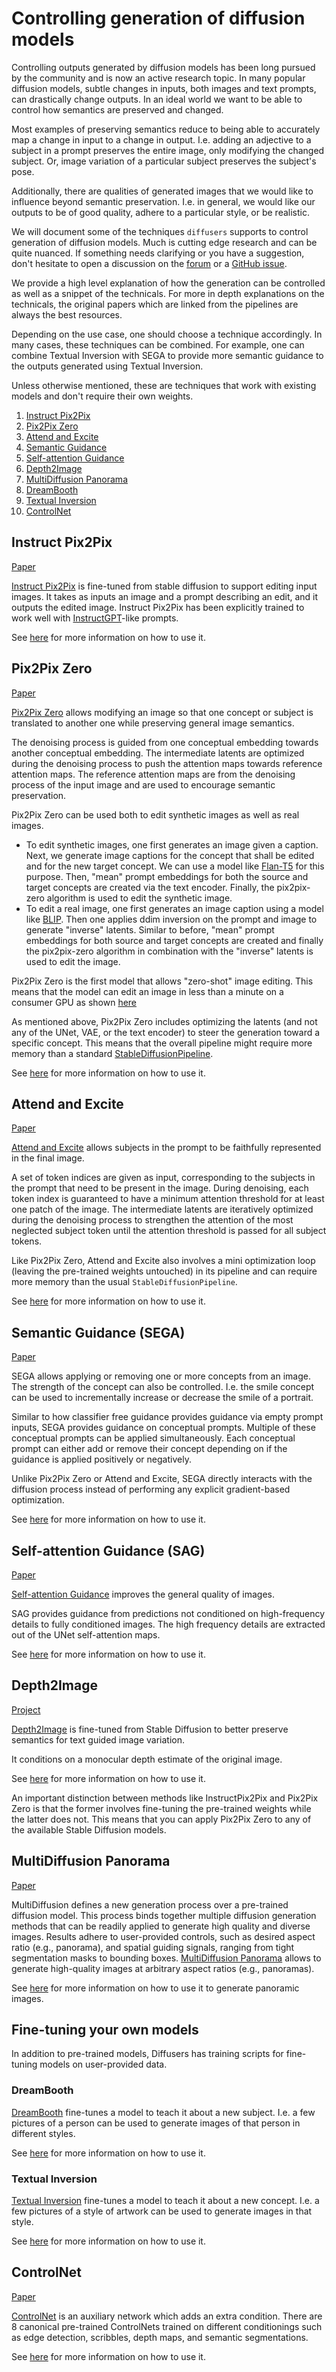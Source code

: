 <!--Copyright 2023 The HuggingFace Team. All rights reserved.

Licensed under the Apache License, Version 2.0 (the "License"); you may not use this file except in compliance with
the License. You may obtain a copy of the License at

http://www.apache.org/licenses/LICENSE-2.0

Unless required by applicable law or agreed to in writing, software distributed under the License is distributed on
an "AS IS" BASIS, WITHOUT WARRANTIES OR CONDITIONS OF ANY KIND, either express or implied. See the License for the
specific language governing permissions and limitations under the License.
-->

# Controlling generation of diffusion models

Controlling outputs generated by diffusion models has been long pursued by the community and is now an active research topic. In many popular diffusion models, subtle changes in inputs, both images and text prompts, can drastically change outputs. In an ideal world we want to be able to control how semantics are preserved and changed. 

Most examples of preserving semantics reduce to being able to accurately map a change in input to a change in output. I.e. adding an adjective to a subject in a prompt preserves the entire image, only modifying the changed subject. Or, image variation of a particular subject preserves the subject's pose.

Additionally, there are qualities of generated images that we would like to influence beyond semantic preservation. I.e. in general, we would like our outputs to be of good quality, adhere to a particular style, or be realistic.

We will document some of the techniques `diffusers` supports to control generation of diffusion models. Much is cutting edge research and can be quite nuanced. If something needs clarifying or you have a suggestion, don't hesitate to open a discussion on the [forum](https://discuss.huggingface.co/) or a [GitHub issue](https://github.com/huggingface/diffusers/issues).

We provide a high level explanation of how the generation can be controlled as well as a snippet of the technicals. For more in depth explanations on the technicals, the original papers which are linked from the pipelines are always the best resources.

Depending on the use case, one should choose a technique accordingly. In many cases, these techniques can be combined. For example, one can combine Textual Inversion with SEGA to provide more semantic guidance to the outputs generated using Textual Inversion.

Unless otherwise mentioned, these are techniques that work with existing models and don't require their own weights.

1. [Instruct Pix2Pix](#instruct-pix2pix)
2. [Pix2Pix Zero](#pix2pixzero)
3. [Attend and Excite](#attend-and-excite)
4. [Semantic Guidance](#semantic-guidance)
5. [Self-attention Guidance](#self-attention-guidance)
6. [Depth2Image](#depth2image)
7. [MultiDiffusion Panorama](#multidiffusion-panorama)
8. [DreamBooth](#dreambooth)
9. [Textual Inversion](#textual-inversion)
10. [ControlNet](#controlnet)

## Instruct Pix2Pix

[Paper](https://arxiv.org/abs/2211.09800)

[Instruct Pix2Pix](../api/pipelines/stable_diffusion/pix2pix) is fine-tuned from stable diffusion to support editing input images. It takes as inputs an image and a prompt describing an edit, and it outputs the edited image. 
Instruct Pix2Pix has been explicitly trained to work well with [InstructGPT](https://openai.com/blog/instruction-following/)-like prompts.

See [here](../api/pipelines/stable_diffusion/pix2pix) for more information on how to use it.

## Pix2Pix Zero

[Paper](https://arxiv.org/abs/2302.03027)

[Pix2Pix Zero](../api/pipelines/stable_diffusion/pix2pix_zero) allows modifying an image so that one concept or subject is translated to another one while preserving general image semantics.

The denoising process is guided from one conceptual embedding towards another conceptual embedding. The intermediate latents are optimized during the denoising process to push the attention maps towards reference attention maps. The reference attention maps are from the denoising process of the input image and are used to encourage semantic preservation.

Pix2Pix Zero can be used both to edit synthetic images as well as real images.
- To edit synthetic images, one first generates an image given a caption.
Next, we generate image captions for the concept that shall be edited and for the new target concept. We can use a model like [Flan-T5](https://huggingface.co/docs/transformers/model_doc/flan-t5) for this purpose. Then, "mean" prompt embeddings for both the source and target concepts are created via the text encoder. Finally, the pix2pix-zero algorithm is used to edit the synthetic image.
- To edit a real image, one first generates an image caption using a model like [BLIP](https://huggingface.co/docs/transformers/model_doc/blip). Then one applies ddim inversion on the prompt and image to generate "inverse" latents. Similar to before, "mean" prompt embeddings for both source and target concepts are created and finally the pix2pix-zero algorithm in combination with the "inverse" latents is used to edit the image.

<Tip>

Pix2Pix Zero is the first model that allows "zero-shot" image editing. This means that the model 
can edit an image in less than a minute on a consumer GPU as shown [here](../api/pipelines/stable_diffusion/pix2pix_zero#usage-example)

</Tip>

As mentioned above, Pix2Pix Zero includes optimizing the latents (and not any of the UNet, VAE, or the text encoder) to steer the generation toward a specific concept. This means that the overall
pipeline might require more memory than a standard [StableDiffusionPipeline](../api/pipelines/stable_diffusion/text2img).

See [here](../api/pipelines/stable_diffusion/pix2pix_zero) for more information on how to use it.

## Attend and Excite

[Paper](https://arxiv.org/abs/2301.13826)

[Attend and Excite](../api/pipelines/stable_diffusion/attend_and_excite) allows subjects in the prompt to be faithfully represented in the final image. 

A set of token indices are given as input, corresponding to the subjects in the prompt that need to be present in the image. During denoising, each token index is guaranteed to have a minimum attention threshold for at least one patch of the image. The intermediate latents are iteratively optimized during the denoising process to strengthen the attention of the most neglected subject token until the attention threshold is passed for all subject tokens.

Like Pix2Pix Zero, Attend and Excite also involves a mini optimization loop (leaving the pre-trained weights untouched) in its pipeline and can require more memory than the usual `StableDiffusionPipeline`.

See [here](../api/pipelines/stable_diffusion/attend_and_excite) for more information on how to use it.

## Semantic Guidance (SEGA)

[Paper](https://arxiv.org/abs/2301.12247)

SEGA allows applying or removing one or more concepts from an image. The strength of the concept can also be controlled. I.e. the smile concept can be used to incrementally increase or decrease the smile of a portrait.

Similar to how classifier free guidance provides guidance via empty prompt inputs, SEGA provides guidance on conceptual prompts. Multiple of these conceptual prompts can be applied simultaneously. Each conceptual prompt can either add or remove their concept depending on if the guidance is applied positively or negatively.

Unlike Pix2Pix Zero or Attend and Excite, SEGA directly interacts with the diffusion process instead of performing any explicit gradient-based optimization. 

See [here](../api/pipelines/semantic_stable_diffusion) for more information on how to use it.

## Self-attention Guidance (SAG)

[Paper](https://arxiv.org/abs/2210.00939)

[Self-attention Guidance](../api/pipelines/stable_diffusion/self_attention_guidance) improves the general quality of images.

SAG provides guidance from predictions not conditioned on high-frequency details to fully conditioned images. The high frequency details are extracted out of the UNet self-attention maps.

See [here](../api/pipelines/stable_diffusion/self_attention_guidance) for more information on how to use it.

## Depth2Image

[Project](https://huggingface.co/stabilityai/stable-diffusion-2-depth)

[Depth2Image](../pipelines/stable_diffusion_2#depthtoimage) is fine-tuned from Stable Diffusion to better preserve semantics for text guided image variation. 

It conditions on a monocular depth estimate of the original image.

See [here](../api/pipelines/stable_diffusion_2#depthtoimage) for more information on how to use it.

<Tip>

An important distinction between methods like InstructPix2Pix and Pix2Pix Zero is that the former
involves fine-tuning the pre-trained weights while the latter does not. This means that you can
apply Pix2Pix Zero to any of the available Stable Diffusion models.

</Tip>

## MultiDiffusion Panorama

[Paper](https://arxiv.org/abs/2302.08113)

MultiDiffusion defines a new generation process over a pre-trained diffusion model. This process binds together multiple diffusion generation methods that can be readily applied to generate high quality and diverse images. Results adhere to user-provided controls, such as desired aspect ratio (e.g., panorama), and spatial guiding signals, ranging from tight segmentation masks to bounding boxes.
[MultiDiffusion Panorama](../api/pipelines/stable_diffusion/panorama) allows to generate high-quality images at arbitrary aspect ratios (e.g., panoramas).

See [here](../api/pipelines/stable_diffusion/panorama) for more information on how to use it to generate panoramic images.

## Fine-tuning your own models

In addition to pre-trained models, Diffusers has training scripts for fine-tuning models on user-provided data.

### DreamBooth

[DreamBooth](../training/dreambooth) fine-tunes a model to teach it about a new subject. I.e. a few pictures of a person can be used to generate images of that person in different styles.

See [here](../training/dreambooth) for more information on how to use it.

### Textual Inversion

[Textual Inversion](../training/text_inversion) fine-tunes a model to teach it about a new concept. I.e. a few pictures of a style of artwork can be used to generate images in that style.

See [here](../training/text_inversion) for more information on how to use it.

## ControlNet

[Paper](https://arxiv.org/abs/2302.05543)

[ControlNet](../api/pipelines/stable_diffusion/controlnet) is an auxiliary network which adds an extra condition.
There are 8 canonical pre-trained ControlNets trained on different conditionings such as edge detection, scribbles, 
depth maps, and semantic segmentations.

See [here](../api/pipelines/stable_diffusion/controlnet) for more information on how to use it.

